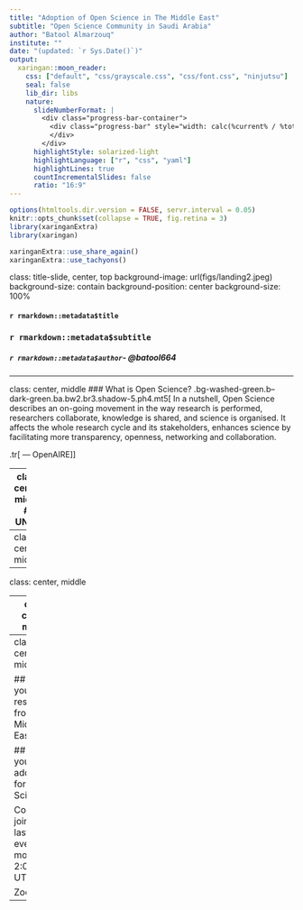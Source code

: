 ```yaml
---
title: "Adoption of Open Science in The Middle East"
subtitle: "Open Science Community in Saudi Arabia"
author: "Batool Almarzouq"
institute: ""
date: "(updated: `r Sys.Date()`)"
output:
  xaringan::moon_reader:
    css: ["default", "css/grayscale.css", "css/font.css", "ninjutsu"]
    seal: false 
    lib_dir: libs
    nature:
      slideNumberFormat: |
        <div class="progress-bar-container">
          <div class="progress-bar" style="width: calc(%current% / %total% * 100%);">
          </div>
        </div>
      highlightStyle: solarized-light
      highlightLanguage: ["r", "css", "yaml"]
      highlightLines: true
      countIncrementalSlides: false
      ratio: "16:9"
---
```

```r
options(htmltools.dir.version = FALSE, servr.interval = 0.05)
knitr::opts_chunk$set(collapse = TRUE, fig.retina = 3)
library(xaringanExtra)
library(xaringan)
```

```r
xaringanExtra::use_share_again()
xaringanExtra::use_tachyons()
```

class: title-slide, center, top
background-image: url(figs/landing2.jpeg)
background-size: contain
background-position: center
background-size: 100%


#### `r rmarkdown::metadata$title`

### `r rmarkdown::metadata$subtitle`

##### `r rmarkdown::metadata$author`- @batool664

---

class: center, middle
### What is Open Science?
.bg-washed-green.b--dark-green.ba.bw2.br3.shadow-5.ph4.mt5[
In a nutshell, Open Science describes an on-going movement in the way research is performed, researchers collaborate, knowledge is shared, and science is organised. It affects the whole research cycle and its stakeholders, enhances science by facilitating more transparency, openness, networking and collaboration.

.tr[
— OpenAIRE
]]

---
class: center, middle
## UNISC

---
class: center, middle


---
class: center, middle


---
class: center, middle


---
class: center, middle

## Are you a researcher from the Middle East?

## Are you an adovocate for Open Science?

Come and join me last Friday every month at 2:00pm UTC

Zoom link:

---